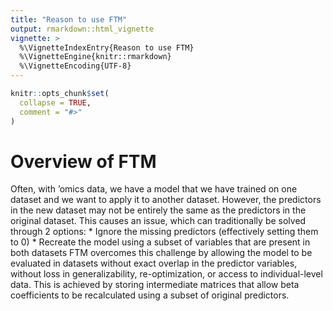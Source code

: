 ```yaml
---
title: "Reason to use FTM"
output: rmarkdown::html_vignette
vignette: >
  %\VignetteIndexEntry{Reason to use FTM}
  %\VignetteEngine{knitr::rmarkdown}
  %\VignetteEncoding{UTF-8}
---
```


```r
knitr::opts_chunk$set(
  collapse = TRUE,
  comment = "#>"
)
```

# Overview of FTM

Often, with 'omics data, we have a model that we have trained on one dataset and we want to apply it to another dataset. However, the predictors in the new dataset may not be entirely the same as the predictors in the original dataset. This causes an issue, which can traditionally be solved through 2 options:
* Ignore the missing predictors (effectively setting them to 0)
* Recreate the model using a subset of variables that are present in both datasets
FTM overcomes this challenge by allowing the model to be evaluated in datasets without exact overlap in the predictor variables, without loss in generalizability, re-optimization, or access to individual-level data. This is achieved by storing intermediate matrices that allow beta coefficients to be recalculated using a subset of original predictors.

